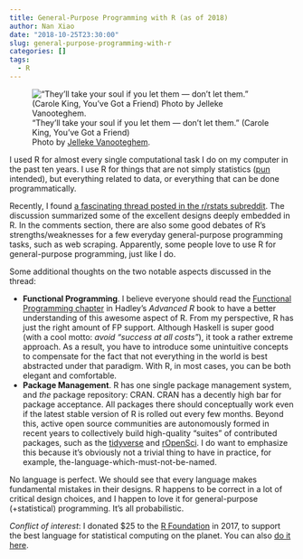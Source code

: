 ```yaml
---
title: General-Purpose Programming with R (as of 2018)
author: Nan Xiao
date: "2018-10-25T23:30:00"
slug: general-purpose-programming-with-r
categories: []
tags:
  - R
---
```


!["They'll take your soul if you let them --- don't let them." (Carole King, You've Got a Friend) <br> Photo by <a href="https://unsplash.com/photos/MohB4LCIPyM">Jelleke Vanooteghem</a>.](/image/jelleke-vanooteghem-MohB4LCIPyM-unsplash.jpg)

<p></p>

I used R for almost every single computational task I do on my computer in the past ten years. I use R for things that are not simply statistics ([pun](https://simplystatistics.org/) intended), but everything related to data, or everything that can be done programmatically.

Recently, I found [a fascinating thread posted in the r/rstats subreddit](https://www.reddit.com/r/rstats/comments/9hviwd/am_i_crazy_for_loving_r_as_a_generalpurpose/). The discussion summarized some of the excellent designs deeply embedded in R. In the comments section, there are also some good debates of R's strengths/weaknesses for a few everyday general-purpose programming tasks, such as web scraping. Apparently, some people love to use R for general-purpose programming, just like I do.

Some additional thoughts on the two notable aspects discussed in the thread:

- **Functional Programming**. I believe everyone should read the [Functional Programming chapter](http://adv-r.had.co.nz/Functional-programming.html) in Hadley's _Advanced R_ book to have a better understanding of this awesome aspect of R. From my perspective, R has just the right amount of FP support. Although Haskell is super good (with a cool motto: _avoid "success at all costs"_), it took a rather extreme approach. As a result, you have to introduce some unintuitive concepts to compensate for the fact that not everything in the world is best abstracted under that paradigm. With R, in most cases, you can be both elegant and comfortable.
- **Package Management**. R has one single package management system, and _the_ package repository: CRAN. CRAN has a decently high bar for package acceptance. All packages there should conceptually work even if the latest stable version of R is rolled out every few months. Beyond this, active open source communities are autonomously formed in recent years to collectively build high-quality "suites" of contributed packages, such as the [tidyverse](https://www.tidyverse.org/) and [rOpenSci](https://ropensci.org/). I do want to emphasize this because it's obviously not a trivial thing to have in practice, for example, the-language-which-must-not-be-named.

No language is perfect. We should see that every language makes fundamental mistakes in their designs. R happens to be correct in a lot of critical design choices, and I happen to love it for general-purpose (+statistical) programming. It's all probabilistic.

_Conflict of interest_: I donated $25 to the [R Foundation](https://www.r-project.org/foundation/) in 2017, to support the best language for statistical computing on the planet. You can also [do it here](https://www.r-project.org/foundation/donations.html).
